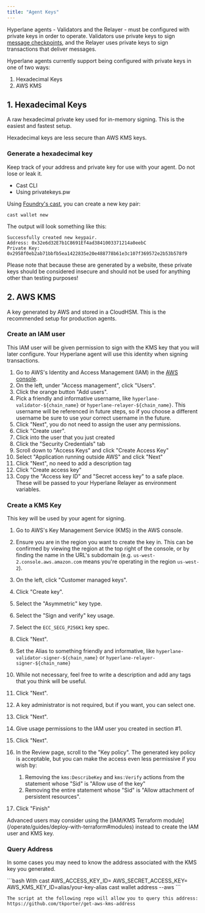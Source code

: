 ```yaml
---
title: "Agent Keys"
---
```


Hyperlane agents - Validators and the Relayer - must be configured with private keys in order to operate. Validators use private keys to sign [message checkpoints](/learn/resources/glossary#checkpoint), and the Relayer uses private keys to sign transactions that deliver messages.

Hyperlane agents currently support being configured with private keys in one of two ways:

1. Hexadecimal Keys
2. AWS KMS

## 1. Hexadecimal Keys

A raw hexadecimal private key used for in-memory signing. This is the easiest and fastest setup.

<Warning>Hexadecimal keys are less secure than AWS KMS keys.</Warning>

### Generate a hexadecimal key

Keep track of your address and private key for use with your agent. Do not lose or leak it.

- Cast CLI
- Using privatekeys.pw

Using [Foundry's cast](https://book.getfoundry.sh/cast/), you can create a new key pair:

```
cast wallet new
```

The output will look something like this:

```
Successfully created new keypair.
Address: 0x32e6d32E7b1C8691Ef4ad3841003371214a0eebC
Private Key: 0x2958f0eb2ab71bbfb5ea1422835e20e488778b61e3c107f369572e2b53b578f9
```

<Warning>
  Please note that because these are generated by a website, these private keys
  should be considered insecure and should not be used for anything other than
  testing purposes!
</Warning>

## 2. AWS KMS

A key generated by AWS and stored in a CloudHSM. This is the recommended setup for production agents.

### Create an IAM user

This IAM user will be given permission to sign with the KMS key that you will later configure. Your Hyperlane agent will use this identity when signing transactions.

1. Go to AWS's Identity and Access Management (IAM) in the [AWS console](https://us-east-1.console.aws.amazon.com/iamv2/home).
2. On the left, under "Access management", click "Users".
3. Click the orange button "Add users".
4. Pick a friendly and informative username, like `hyperlane-validator-${chain_name}` or `hyperlane-relayer-${chain_name}`. This username will be referenced in future steps, so if you choose a different username be sure to use your correct username in the future.
5. Click "Next", you do not need to assign the user any permissions.
6. Click "Create user".
7. Click into the user that you just created
8. Click the "Security Credentials" tab
9. Scroll down to "Access Keys" and click "Create Access Key"
10. Select "Application running outside AWS" and click "Next"
11. Click "Next", no need to add a description tag
12. Click "Create access key"
13. Copy the "Access key ID" and "Secret access key" to a safe place. These will be passed to your Hyperlane Relayer as environment variables.

### Create a KMS Key

This key will be used by your agent for signing.

1. Go to AWS's Key Management Service (KMS) in the AWS console.

2. Ensure you are in the region you want to create the key in. This can be confirmed by viewing the region at the top right of the console, or by finding the name in the URL's subdomain (e.g. `us-west-2.console.aws.amazon.com` means you're operating in the region `us-west-2`).

3. On the left, click "Customer managed keys".

4. Click "Create key".

5. Select the "Asymmetric" key type.

6. Select the "Sign and verify" key usage.

7. Select the `ECC_SECG_P256K1` key spec.

8. Click "Next".

9. Set the Alias to something friendly and informative, like `hyperlane-validator-signer-${chain_name}` or `hyperlane-relayer-signer-${chain_name}`

10. While not necessary, feel free to write a description and add any tags that you think will be useful.

11. Click "Next".

12. A key administrator is not required, but if you want, you can select one.

13. Click "Next".

14. Give usage permissions to the IAM user you created in section #1.

15. Click "Next".

16. In the Review page, scroll to the "Key policy". The generated key policy is acceptable, but you can make the access even less permissive if you wish by:

    1. Removing the `kms:DescribeKey` and `kms:Verify` actions from the statement whose "Sid" is "Allow use of the key"
    2. Removing the entire statement whose "Sid" is "Allow attachment of persistent resources".

17. Click "Finish"

<Tip>
  Advanced users may consider using the [IAM/KMS Terraform
  module](/operate/guides/deploy-with-terraform#modules) instead to create the
  IAM user and KMS key.
</Tip>

### Query Address

In some cases you may need to know the address associated with the KMS key you generated.

<CodeGroup>
```bash With cast
AWS_ACCESS_KEY_ID=<redacted> AWS_SECRET_ACCESS_KEY=<redacted> AWS_KMS_KEY_ID=alias/your-key-alias cast wallet address --aws
```

```text Using a script
The script at the following repo will allow you to query this address:
https://github.com/tkporter/get-aws-kms-address
```

</CodeGroup>
